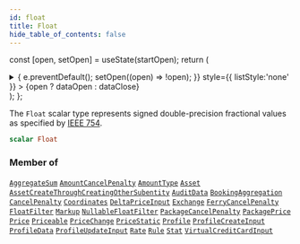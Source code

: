 ```yaml
---
id: float
title: Float
hide_table_of_contents: false
---
```






const [open, setOpen] = useState(startOpen);
return (
<details {...(open ? { open: true } : {})} className="details" style={{ border:'none', boxShadow:'none', background:'var(--ifm-background-color)' }}>
<summary
onClick={(e) => {
e.preventDefault();
setOpen((open) => !open);
}}
style={{ listStyle:'none' }} >
{open ? dataOpen : dataClose}
</summary>
{open && children}
</details>
);
};

The `Float` scalar type represents signed double-precision fractional values as specified by [IEEE 754](https://en.wikipedia.org/wiki/IEEE_floating_point).

```graphql
scalar Float
```

### Member of

[`AggregateSum`](/api/objects/aggregate-sum) <Badge class="badge badge--secondary" text="object"/><Bullet />[`AmountCancelPenalty`](/api/objects/amount-cancel-penalty) <Badge class="badge badge--secondary" text="object"/><Bullet />[`AmountType`](/api/objects/amount-type) <Badge class="badge badge--secondary" text="object"/><Bullet />[`Asset`](/api/objects/asset) <Badge class="badge badge--secondary" text="object"/><Bullet />[`AssetCreateThroughCreatingOtherSubentity`](/api/inputs/asset-create-through-creating-other-subentity) <Badge class="badge badge--secondary" text="input"/><Bullet />[`AuditData`](/api/objects/audit-data) <Badge class="badge badge--secondary" text="object"/><Bullet />[`BookingAggregation`](/api/objects/booking-aggregation) <Badge class="badge badge--secondary" text="object"/><Bullet />[`CancelPenalty`](/api/objects/cancel-penalty) <Badge class="badge badge--secondary" text="object"/><Bullet />[`Coordinates`](/api/objects/coordinates) <Badge class="badge badge--secondary" text="object"/><Bullet />[`DeltaPriceInput`](/api/inputs/delta-price-input) <Badge class="badge badge--secondary" text="input"/><Bullet />[`Exchange`](/api/objects/exchange) <Badge class="badge badge--secondary" text="object"/><Bullet />[`FerryCancelPenalty`](/api/objects/ferry-cancel-penalty) <Badge class="badge badge--secondary" text="object"/><Bullet />[`FloatFilter`](/api/inputs/float-filter) <Badge class="badge badge--secondary" text="input"/><Bullet />[`Markup`](/api/objects/markup) <Badge class="badge badge--secondary" text="object"/><Bullet />[`NullableFloatFilter`](/api/inputs/nullable-float-filter) <Badge class="badge badge--secondary" text="input"/><Bullet />[`PackageCancelPenalty`](/api/objects/package-cancel-penalty) <Badge class="badge badge--secondary" text="object"/><Bullet />[`PackagePrice`](/api/objects/package-price) <Badge class="badge badge--secondary" text="object"/><Bullet />[`Price`](/api/objects/price) <Badge class="badge badge--secondary" text="object"/><Bullet />[`Priceable`](/api/interfaces/priceable) <Badge class="badge badge--secondary" text="interface"/><Bullet />[`PriceChange`](/api/objects/price-change) <Badge class="badge badge--secondary" text="object"/><Bullet />[`PriceStatic`](/api/objects/price-static) <Badge class="badge badge--secondary" text="object"/><Bullet />[`Profile`](/api/objects/profile) <Badge class="badge badge--secondary" text="object"/><Bullet />[`ProfileCreateInput`](/api/inputs/profile-create-input) <Badge class="badge badge--secondary" text="input"/><Bullet />[`ProfileData`](/api/objects/profile-data) <Badge class="badge badge--secondary" text="object"/><Bullet />[`ProfileUpdateInput`](/api/inputs/profile-update-input) <Badge class="badge badge--secondary" text="input"/><Bullet />[`Rate`](/api/objects/rate) <Badge class="badge badge--secondary" text="object"/><Bullet />[`Rule`](/api/objects/rule) <Badge class="badge badge--secondary" text="object"/><Bullet />[`Stat`](/api/objects/stat) <Badge class="badge badge--secondary" text="object"/><Bullet />[`VirtualCreditCardInput`](/api/inputs/virtual-credit-card-input) <Badge class="badge badge--secondary" text="input"/>
